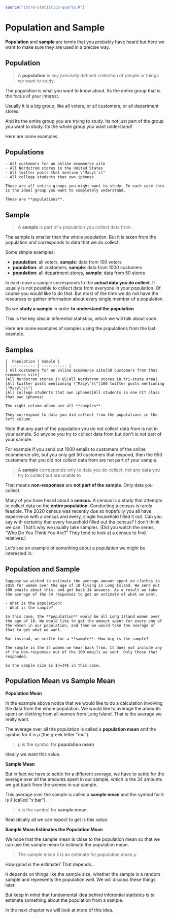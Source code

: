 ```r
source("intro-statistics-quarto.R")
```

# Population and Sample {#population-and-sample}

**Population** and **sample** are terms that you probably have heard but here we want to make sure they are used in a precise way.

## Population

> A **population** is any precisely defined collection of people or things we want to study.

The population is what you want to know about. Its the entire group that is the focus of your interest.

Usually it is a big group, like all voters, or all customers, or all department stores.

And its the entire group you are trying to study. Its not just part of the group you want to study. Its the whole group you want understand!

Here are some examples

:::{#exm-Populations}
## Populations
```asis

- All customers for an online ecommerce site
- All Nordstrom stores in the United States
- All twitter posts that mention \"Macy\'s\"
- All college students that own iphones

These are all entire groups you might want to study. In each case this is the ideal group you want to completely understand.

These are **populations**.
```
$$ \tag*{$\blacksquare$} $$
:::

## Sample

> A **sample** is part of a population you collect data from.

The sample is smaller than the whole population. But it is taken from the population and corresponds to data that we do collect.

Some simple examples:

- **population**: all voters, **sample**: data from 100 voters
- **population**: all customers, **sample**: data from 1000 customers
- **population**: all department stores, **sample**: data from 50 stores

In each case a sample corresponds to the **actual data you do collect**.
It usually is not possible to collect data from everyone in your population. Of course you would like to do that. But most of the time we do not have the resources to gather information about every single member of a population.

So we **study a sample** in order **to understand the population**

This is the key idea in inferential statistics, which we will talk about soon.

Here are some examples of samples using the populations from the last example.

:::{#exm-Samples}
## Samples
```asis
|  Population | Sample |
| ----------- | ----------- |
| All customers for an online ecommerce site|50 customers from that ecommerce site|
|All Nordstrom stores in US|All Nordstrom stores in tri-state area|
|All twitter posts mentioning \"Macy\'s\"|100 twitter posts mentioning \"Macy\'s\"|
|All college students that own iphones|All students in one FIT class that own iphones|

The right column above are all **samples**.

They correspond to data you did collect from the populations in the left column.
```
$$ \tag*{$\blacksquare$} $$
:::

Note that any part of the population you do not collect data from is not in your sample. So anyone you try to collect data from but don\'t is not part of your sample.

For example if you send out 1000 emails to customers of the online ecommerce site, but you only get 50 customers that respond, then the 950 customers that you did not collect data from are not part of your sample.

> A **sample** corresponds only to data you do collect, not any data you try to collect but are unable to

That means **non-responses** are **not part of the sample**. Only data you collect.

Many of you have heard about a **census.** A census is a study that attempts to collect data on the **entire population**. Conducting a census is rarely feasible. The 2020 census was recently due so hopefully you all have experience with a census and every, single household filled it out. Can you say with certainty that every household filled out the census? I don't think we can. That's why we usually take samples. (Did you watch the series, "Who Do You Think You Are?" They tend to look at a census to find relatives.)

Let's see an example of something about a population we might be interested in:

:::{#exm-Population-and-Sample}
## Population and Sample
```asis
Suppose we wished to estimate the average amount spent on clothes in 2019 for women over the age of 18 living in Long Island. We send out 100 emails about this, and get back 34 answers. As a result we take the average of the 34 responses to get an estimate of what we want.

- What is the population?
- What is the sample?

In this case, the **population** would be all Long Island women over the age of 18. We would like to get the amount spent for every one of the women in our population, and then we would take the average of that to get what we want.

But instead, we settle for a **sample**. How big is the sample?

The sample is the 34 women we hear back from. It does not include any of the non-responses out of the 100 emails we sent. Only those that responded.

So the sample size is $n=34$ in this case.
```
$$ \tag*{$\blacksquare$} $$
:::

## Population Mean vs Sample Mean

**Population Mean**

In the example above notice that we would like to do a calculation involving the data from the whole population. We would like to average the amounts spent on clothing from all women from Long Island. That is the average we really want.

The average over all the population is called a **population mean**
and the symbol for it is $\mu$ (the greek letter \"mu\").

> $\mu$ is the symbol for **population mean**

Ideally we want this value.

**Sample Mean**

But in fact we have to settle for a different average, we have to settle for the average over all the amounts spent in our sample, which is the 34 amounts we got back from the women in our sample.

This average over the sample is called a **sample mean** and the symbol for it is $\bar x$ (called \"x bar\").

> $\bar x$ is the symbol for **sample mean**

Realistically all we can expect to get is this value.

**Sample Mean Estimates the Population Mean**

We hope that the sample mean is close to the population mean so that we can use the sample mean to estimate the population mean.

> The sample mean $\bar x$ is an estimate for population mean $\mu$

How good is the estimate?  That depends...

It depends on things like the sample size, whether the sample is a random sample and represents the population well. We will discuss these things later.

But keep in mind that fundamental idea behind inferential statistics is to estimate something about the population from a sample.

In the next chapter we will look at more of this idea.
